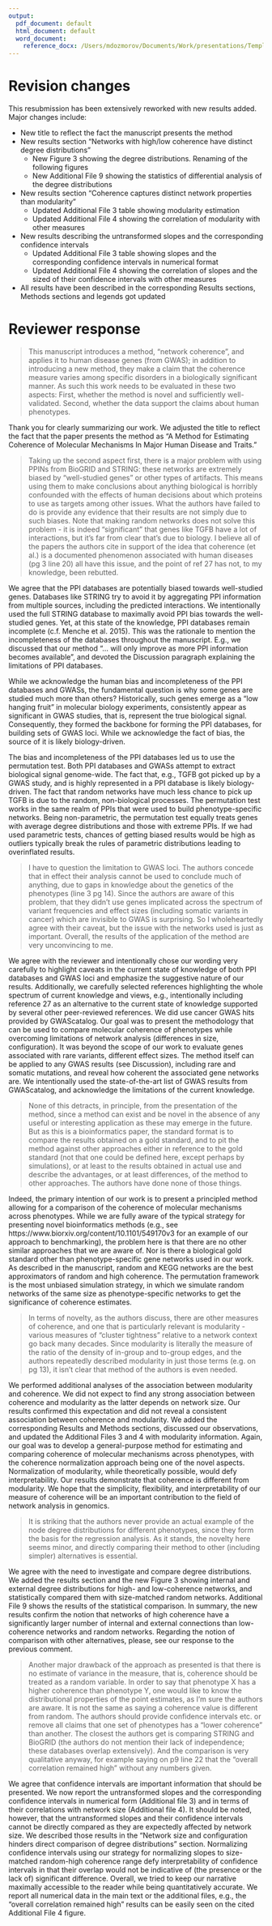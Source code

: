 ```yaml
---
output:
  pdf_document: default
  html_document: default
  word_document:
    reference_docx: /Users/mdozmorov/Documents/Work/presentations/Templates/grant_template/styles.doc/NSF_grant_style.docx
---
```


# Revision changes

This resubmission has been extensively reworked with new results added. Major changes include:

- New title to reflect the fact the manuscript presents the method
- New results section "Networks with high/low coherence have distinct degree distributions"
    - New Figure 3 showing the degree distributions. Renaming of the following figures
    - New Additional File 9 showing the statistics of differential analysis of the degree distributions
- New results section "Coherence captures distinct network properties than modularity"
    - Updated Additional File 3 table showing modularity estimation
    - Updated Additional File 4 showing the correlation of modularity with other measures
- New results describing the untransformed slopes and the corresponding confidence intervals
    - Updated Additional File 3 table showing slopes and the corresponding confidence intervals in numerical format
    - Updated Additional File 4 showing the correlation of slopes and the sized of their confidence intervals with other measures
- All results have been described in the corresponding Results sections, Methods sections and legends got updated

# Reviewer response

> This manuscript introduces a method, "network coherence", and applies it to human disease genes (from GWAS); in addition to introducing a new method, they make a claim that the coherence measure varies among specific disorders in a biologically significant manner. As such this work needs to be evaluated in these two aspects: First, whether the method is novel and sufficiently well-validated. Second, whether the data support the claims about human phenotypes.

Thank you for clearly summarizing our work. We adjusted the title to reflect the fact that the paper presents the method as "A Method for Estimating Coherence of Molecular Mechanisms In Major Human Disease and Traits."

> Taking up the second aspect first, there is a major problem with using PPINs from BioGRID and STRING: these networks are extremely biased by "well-studied genes" or other types of artifacts. This means using them to make conclusions about anything biological is horribly confounded with the effects of human decisions about which proteins to use as targets among other issues. What the authors have failed to do is provide any evidence that their results are not simply due to such biases. Note that making random networks does not solve this problem - it is indeed "significant" that genes like TGFB have a lot of interactions, but it's far from clear that's due to biology. I believe all of the papers the authors cite in support of the idea that coherence (et al.) is a documented phenomenon associated with human diseases (pg 3 line 20) all have this issue, and the point of ref 27 has not, to my knowledge, been rebutted.

We agree that the PPI databases are potentially biased towards well-studied genes. Databases like STRING try to avoid it by aggregating PPI information from multiple sources, including the predicted interactions. We intentionally used the full STRING database to maximally avoid PPI bias towards the well-studied genes. Yet, at this state of the knowledge, PPI databases remain incomplete (c.f. Menche et al. 2015). This was the rationale to mention the incompleteness of the databases throughout the manuscript. E.g., we discussed that our method "... will only improve as more PPI information becomes available", and devoted the Discussion paragraph explaining the limitations of PPI databases. 

While we acknowledge the human bias and incompleteness of the PPI databases and GWASs, the fundamental question is why some genes are studied much more than others? Historically, such genes emerge as a "low hanging fruit" in molecular biology experiments, consistently appear as significant in GWAS studies, that is, represent the true biological signal. Consequently, they formed the backbone for forming the PPI databases, for building sets of GWAS loci. While we acknowledge the fact of bias, the source of it is likely biology-driven.

The bias and incompleteness of the PPI databases led us to use the permutation test. Both PPI databases and GWASs attempt to extract biological signal genome-wide. The fact that, e.g., TGFB got picked up by a GWAS study, and is highly represented in a PPI database is likely biology-driven. The fact that random networks have much less chance to pick up TGFB is due to the random, non-biological processes. The permutation test works in the same realm of PPIs that were used to build phenotype-specific networks. Being non-parametric, the permutation test equally treats genes with average degree distributions and those with extreme PPIs. If we had used parametric tests, chances of getting biased results would be high as outliers typically break the rules of parametric distributions leading to overinflated results.

> I have to question the limitation to GWAS loci. The authors concede that in effect their analysis cannot be used to conclude much of anything, due to gaps in knowledge about the genetics of the phenotypes (line 3 pg 14). Since the authors are aware of this problem, that they didn't use genes implicated across the spectrum of variant frequencies and effect sizes (including somatic variants in cancer) which are invisible to GWAS is surprising. So I wholeheartedly agree with their caveat, but the issue with the networks used is just as important. Overall, the results of the application of the method are very unconvincing to me.

We agree with the reviewer and intentionally chose our wording very carefully to highlight caveats in the current state of knowledge of both PPI databases and GWAS loci and emphasize the suggestive nature of our results. Additionally, we carefully selected references highlighting the whole spectrum of current knowledge and views, e.g., intentionally including reference 27 as an alternative to the current state of knowledge supported by several other peer-reviewed references. We did use cancer GWAS hits provided by GWAScatalog. Our goal was to present the methodology that can be used to compare molecular coherence of phenotypes while overcoming limitations of network analysis (differences in size, configuration). It was beyond the scope of our work to evaluate genes associated with rare variants, different effect sizes. The method itself can be applied to any GWAS results (see Discussion), including rare and somatic mutations, and reveal how coherent the associated gene networks are. We intentionally used the state-of-the-art list of GWAS results from GWAScatalog, and acknowledge the limitations of the current knowledge.

> None of this detracts, in principle, from the presentation of the method, since a method can exist and be novel in the absence of any useful or interesting application as these may emerge in the future. But as this is a bioinformatics paper, the standard format is to compare the results obtained on a gold standard, and to pit the method against other approaches either in reference to the gold standard (not that one could be defined here, except perhaps by simulations), or at least to the results obtained in actual use and describe the advantages, or at least differences, of the method to other approaches. The authors have done none of those things.

Indeed, the primary intention of our work is to present a principled method allowing for a comparison of the coherence of molecular mechanisms across phenotypes. While we are fully aware of the typical strategy for presenting novel bioinformatics methods (e.g., see https://www.biorxiv.org/content/10.1101/549170v3 for an example of our approach to benchmarking), the problem here is that there are no other similar approaches that we are aware of. Nor is there a biological gold standard other than phenotype-specific gene networks used in our work. As described in the manuscript, random and KEGG networks are the best approximators of random and high coherence. The permutation framework is the most unbiased simulation strategy, in which we simulate random networks of the same size as phenotype-specific networks to get the significance of coherence estimates. 

> In terms of novelty, as the authors discuss, there are other measures of coherence, and one that is particularly relevant is modularity - various measures of "cluster tightness" relative to a network context go back many decades. Since modularity is literally the measure of the ratio of the density of in-group and to-group edges, and the authors repeatedly described modularity in just those terms (e.g. on pg 13), it isn't clear that method of the authors is even needed. 

We performed additional analyses of the association between modularity and coherence. We did not expect to find any strong association between coherence and modularity as the latter depends on network size. Our results confirmed this expectation and did not reveal a consistent association between coherence and modularity. We added the corresponding Results and Methods sections, discussed our observations, and updated the Additional Files 3 and 4 with modularity information. Again, our goal was to develop a general-purpose method for estimating and comparing coherence of molecular mechanisms across phenotypes, with the coherence normalization approach being one of the novel aspects. Normalization of modularity, while theoretically possible, would defy interpretability. Our results demonstrate that coherence is different from modularity. We hope that the simplicity, flexibility, and interpretability of our measure of coherence will be an important contribution to the field of network analysis in genomics.

> It is striking that the authors never provide an actual example of the node degree distributions for different phenotypes, since they form the basis for the regression analysis. As it stands, the novelty here seems minor, and directly comparing their method to other (including simpler) alternatives is essential.

We agree with the need to investigate and compare degree distributions. We added the results section and the new Figure 3 showing internal and external degree distributions for high- and low-coherence networks, and statistically compared them with size-matched random networks. Additional File 9 shows the results of the statistical comparison. In summary, the new results confirm the notion that networks of high coherence have a significantly larger number of internal and external connections than low-coherence networks and random networks. Regarding the notion of comparison with other alternatives, please, see our response to the previous comment. 

> Another major drawback of the approach as presented is that there is no estimate of variance in the measure, that is, coherence should be treated as a random variable. In order to say that phenotype X has a higher coherence than phenotype Y, one would like to know the distributional properties of the point estimates, as I'm sure the authors are aware. It is not the same as saying a coherence value is different from random. The authors should provide confidence intervals etc. or remove all claims that one set of phenotypes has a "lower coherence" than another. The closest the authors get is comparing STRING and BioGRID (the authors do not mention their lack of independence; these databases overlap extensively). And the comparison is very qualitative anyway, for example saying on p9 line 22 that the "overall correlation remained high" without any numbers given.

We agree that confidence intervals are important information that should be presented. We now report the untransformed slopes and the corresponding confidence intervals in numerical form (Additional file 3) and in terms of their correlations with network size (Additional file 4). It should be noted, however, that the untransformed slopes and their confidence intervals cannot be directly compared as they are expectedly affected by network size. We described those results in the "Network size and configuration hinders direct comparison of degree distributions" section. Normalizing confidence intervals using our strategy for normalizing slopes to size-matched random-high coherence range defy interpretability of confidence intervals in that their overlap would not be indicative of (the presence or the lack of) significant difference. Overall, we tried to keep our narrative maximally accessible to the reader while being quantitatively accurate. We report all numerical data in the main text or the additional files, e.g., the "overall correlation remained high" results can be easily seen on the cited Additional File 4 figure.
